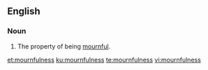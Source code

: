 ==English==
===Noun===
{{en-noun|-|es}}

# The property of being [[mournful]].

[[et:mournfulness]]
[[ku:mournfulness]]
[[te:mournfulness]]
[[vi:mournfulness]]